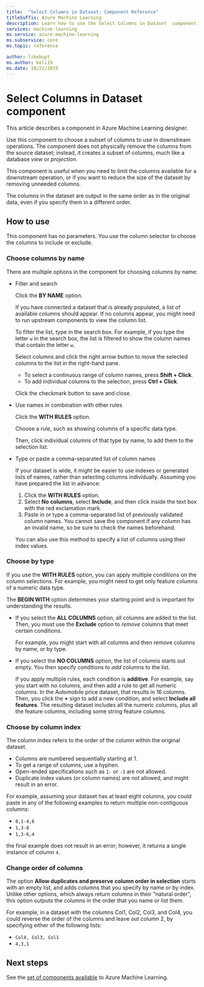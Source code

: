 ```yaml
---
title:  "Select Columns in Dataset: Component Reference"
titleSuffix: Azure Machine Learning
description: Learn how to use the Select Columns in Dataset  component in Azure Machine Learning to choose a subset of columns to use in downstream operations.
services: machine-learning
ms.service: azure-machine-learning
ms.subservice: core
ms.topic: reference

author: likebupt
ms.author: keli19
ms.date: 10/22/2019
---
```

# Select Columns in Dataset component

This article describes a component in Azure Machine Learning designer.

Use this component to choose a subset of columns to use in downstream operations. The component does not physically remove the columns from the source dataset; instead, it creates a subset of columns, much like a database *view* or *projection*.

This component is useful when you need to limit the columns available for a downstream operation, or if you want to reduce the size of the dataset by removing unneeded columns.

The columns in the dataset are output in the same order as in the original data, even if you specify them in a different order.

## How to use

This component has no parameters. You use the column selector to choose the columns to include or exclude.

### Choose columns by name

There are multiple options in the component for choosing columns by name: 

+ Filter and search

    Click the **BY NAME** option.

    If you have connected a dataset that is already populated, a list of available columns should appear. If no columns appear, you might need to run upstream components to view the column list.

    To filter the list, type in the search box. For example, if you type the letter `w` in the search box, the list is filtered to show the column names that contain the letter `w`.

    Select columns and click the right arrow button to move the selected columns to the list in the right-hand pane.

    + To select a continuous range of column names, press **Shift + Click**.
    + To add individual columns to the selection, press **Ctrl + Click**.

    Click the checkmark button to save and close.

+ Use names in combination with other rules

    Click the **WITH RULES** option.
    
    Choose a rule, such as showing columns of a specific data type.

    Then, click individual columns of that type by name, to add them to the selection list.

+ Type or paste a comma-separated list of column names

    If your dataset is wide, it might be easier to use indexes or generated lists of names, rather than selecting columns individually. Assuming you have prepared the list in advance:

    1. Click the **WITH RULES** option. 
    2. Select **No columns**, select  **Include**, and then click inside the text box with the red exclamation mark. 
    3. Paste in or type a comma-separated list of previously validated column names. You cannot save the component if any column has an invalid name, so be sure to check the names beforehand.
    
    You can also use this method to specify a list of columns using their index values. 

### Choose by type

If you use the **WITH RULES** option, you can apply multiple conditions on the column selections. For example, you might need to get only feature columns of a numeric data type.

The **BEGIN WITH** option determines your starting point and is important for understanding the results. 

+ If you select the **ALL COLUMNS** option, all columns are added to the list. Then, you must use the **Exclude** option to *remove* columns that meet certain conditions. 

    For example, you might start with all columns and then remove columns by name, or by type.

+ If you select the **NO COLUMNS** option, the list of columns starts out empty. You then specify conditions to *add* columns to the list. 

    If you apply multiple rules, each condition is **additive**. For example, say you start with no columns, and then add a rule to get all numeric columns. In the Automobile price dataset, that results in 16 columns. Then, you click the **+** sign to add a new condition, and select **Include all features**. The resulting dataset includes all the numeric columns, plus all the feature columns, including some string feature columns.

### Choose by column index

The column index refers to the order of the column within the original dataset.

+ Columns are numbered sequentially starting at 1.  
+ To get a range of columns, use a hyphen. 
+ Open-ended specifications such as `1-` or `-3` are not allowed.
+ Duplicate index values (or column names) are not allowed, and might result in an error.

For example, assuming your dataset has at least eight columns, you could paste in any of the following examples to return multiple non-contiguous columns: 

+ `8,1-4,6`
+ `1,3-8`
+ `1,3-6,4` 

the final example does not result in an error; however, it returns a single instance of column `4`.



### Change order of columns

The option **Allow duplicates and preserve column order in selection** starts with an empty list, and adds columns that you specify by name or by index. Unlike other options, which always return columns in their "natural order", this option outputs the columns in the order that you name or list them. 

For example, in a dataset with the columns Col1, Col2, Col3, and Col4, you could reverse the order of the columns and leave out column 2, by specifying either of the following lists:

+ `Col4, Col3, Col1`
+ `4,3,1`


## Next steps

See the [set of components available](component-reference.md) to Azure Machine Learning. 